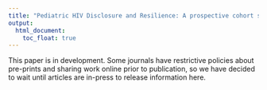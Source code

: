 ```yaml
---
title: "Pediatric HIV Disclosure and Resilience: A prospective cohort study in Zimbabwe"
output:
  html_document:
    toc_float: true
---
```


This paper is in development. Some journals have restrictive policies about pre-prints and sharing work online prior to publication, so we have decided to wait until articles are in-press to release information here.